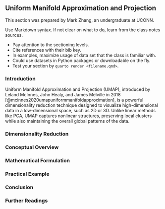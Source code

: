 ## Uniform Manifold Approximation and Projection

This section was prepared by Mark Zhang, an undergraduate at UCONN.

Use Markdown syntax. If not clear on what to do, learn from the class
notes sources.

+ Pay attention to the sectioning levels.
+ Cite references with their bib key.
+ In examples, maximize usage of data set that the class is familiar with.
+ Could use datasets in Python packages or downloadable on the fly.
+ Test your section by `quarto render <filename.qmd>`.


### Introduction

Uniform Manifold Approximation and Projection (UMAP), introduced by 
Leland McInnes, John Healy, and James Melville in 2018 
[@mcinnes2020umapuniformmanifoldapproximation], is a powerful dimensionality
reduction technique designed to visualize high-dimensional data in a 
low-dimensional space, such as 2D or 3D. Unlike linear methods like PCA, 
UMAP captures nonlinear structures, preserving local clusters while also 
maintaining the overall global patterns of the data.


### Dimensionality Reduction



### Conceptual Overview




### Mathematical Formulation



### Practical Example



### Conclusion



### Further Readings

